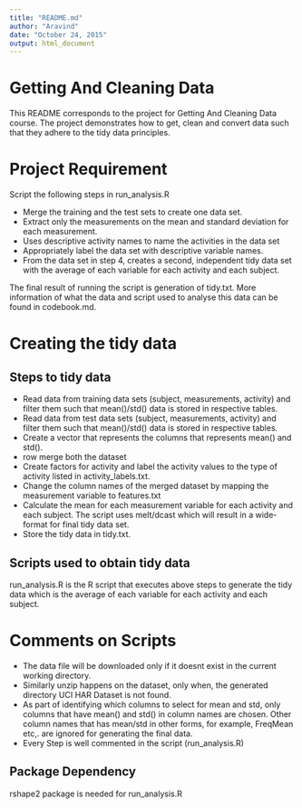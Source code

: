 ```yaml
---
title: "README.md"
author: "Aravind"
date: "October 24, 2015"
output: html_document
---
```


# Getting And Cleaning Data
This README corresponds to the project for Getting And Cleaning Data course.
The project demonstrates how to get, clean and convert data such that they
adhere to the tidy data principles.

# Project Requirement

Script the following steps in run_analysis.R

* Merge the training and the test sets to create one data set.
* Extract only the measurements on the mean and standard deviation for each measurement. 
* Uses descriptive activity names to name the activities in the data set
* Appropriately label the data set with descriptive variable names. 
* From the data set in step 4, creates a second, independent tidy data set with the average of each variable for each activity and each subject.

The final result of running the script is generation of tidy.txt. More information of what the data and script used to analyse this data can be found in codebook.md.

# Creating the tidy data

## Steps to tidy data

* Read data from training data sets (subject, measurements, activity) and filter them such that mean()/std() data is stored in respective tables.
* Read data from test data sets (subject, measurements, activity) and filter them such that mean()/std() data is stored in respective tables.
* Create a vector that represents the columns that represents mean() and std().
* row merge both the dataset
* Create factors for activity and label the activity values to the type of activity listed in activity_labels.txt.
* Change the column names of the merged dataset by mapping the measurement variable to features.txt
* Calculate the mean for each measurement variable for each activity and each subject.
The script uses melt/dcast which will result in a wide-format for final tidy data set.
* Store the tidy data in tidy.txt.

## Scripts used to obtain tidy data

run_analysis.R is the R script that executes above steps to generate the tidy data which is the average of each variable for each activity and each subject.

# Comments on Scripts
* The data file will be downloaded only if it doesnt exist in the current working directory.
* Similarly unzip happens on the dataset, only when, the generated directory UCI HAR Dataset is not found.
* As part of identifying which columns to select for mean and std, only columns that have mean() and std() in column names are chosen. Other column names that has mean/std in other forms, for example, FreqMean etc,. are ignored for generating the final data.
* Every Step is well commented in the script (run_analysis.R)

## Package Dependency

rshape2 package is needed for run_analysis.R
